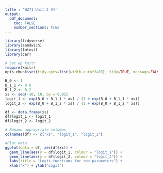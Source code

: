 ```yaml
---
title : 'W271 Unit 2 Q4'
output: 
  pdf_document:
    toc: FALSE
    number_sections: true
---
```


```r
library(tidyverse)
library(sandwich)
library(lmtest)
library(car)
```
```r
# Set up knitr
require(knitr)
opts_chunk$set(tidy.opts=list(width.cutoff=80), tidy=TRUE, message=FALSE, warning=FALSE)
```

```r
B_0 <- 1
B_1_1 <- 0.8
B_1_2 <- 0.2
xs <- seq(-10, 10, by = 0.01)
logit_1 <- exp(B_0 + B_1_1 * xs) / (1 + exp(B_0 + B_1_1 * xs))
logit_2 <- exp(B_0 + B_1_2 * xs) / (1 + exp(B_0 + B_1_2 * xs))

df <- data.frame(xs)
df$logit_1 <- logit_1
df$logit_2 <- logit_2

# Rename appropriate columns
colnames(df) <- c("xs", "logit_1", "logit_2")
```


```r
#Plot data
ggplot(data = df, aes(df$xs)) +
  geom_line(aes(y = df$logit_1, colour = "logit_1")) +
  geom_line(aes(y = df$logit_2, colour = "logit_2")) +
  labs(title = "Logit functions for two parameters") +
  xlab("x") + ylab("Logit")
```